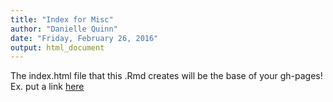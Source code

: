 ```yaml
---
title: "Index for Misc"
author: "Danielle Quinn"
date: "Friday, February 26, 2016"
output: html_document
---
```


The index.html file that this .Rmd creates will be the base of your gh-pages!
Ex. put a link [here](https://www.google.com)
